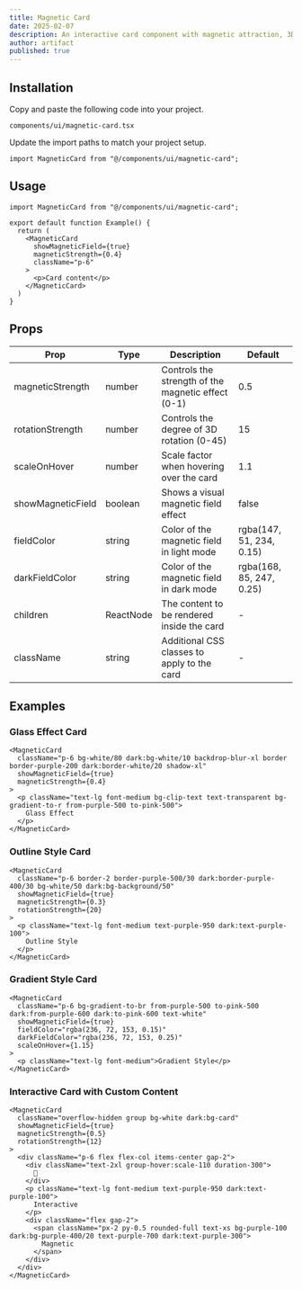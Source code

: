 ```yaml
---
title: Magnetic Card
date: 2025-02-07
description: An interactive card component with magnetic attraction, 3D rotation, and visual effects
author: artifact
published: true
---
```


<ComponentPreview name="magnetic-card-demo" />

## Installation

<Steps>

<Step>Copy and paste the following code into your project.</Step>

`components/ui/magnetic-card.tsx`

<ComponentSource name="magnetic-card" />

<Step>Update the import paths to match your project setup.</Step>

```tsx
import MagneticCard from "@/components/ui/magnetic-card";
```

</Steps>

## Usage

```tsx
import MagneticCard from "@/components/ui/magnetic-card";

export default function Example() {
  return (
    <MagneticCard
      showMagneticField={true}
      magneticStrength={0.4}
      className="p-6"
    >
      <p>Card content</p>
    </MagneticCard>
  )
}
```

## Props

| Prop             | Type     | Description                                          | Default |
| ---------------- | -------- | --------------------------------------------------- | ------- |
| magneticStrength | number   | Controls the strength of the magnetic effect (0-1)  | 0.5     |
| rotationStrength | number   | Controls the degree of 3D rotation (0-45)           | 15      |
| scaleOnHover     | number   | Scale factor when hovering over the card            | 1.1     |
| showMagneticField| boolean  | Shows a visual magnetic field effect                | false   |
| fieldColor       | string   | Color of the magnetic field in light mode           | rgba(147, 51, 234, 0.15) |
| darkFieldColor   | string   | Color of the magnetic field in dark mode            | rgba(168, 85, 247, 0.25) |
| children         | ReactNode| The content to be rendered inside the card          | -       |
| className        | string   | Additional CSS classes to apply to the card         | -       |

## Examples

### Glass Effect Card

```tsx
<MagneticCard
  className="p-6 bg-white/80 dark:bg-white/10 backdrop-blur-xl border border-purple-200 dark:border-white/20 shadow-xl"
  showMagneticField={true}
  magneticStrength={0.4}
>
  <p className="text-lg font-medium bg-clip-text text-transparent bg-gradient-to-r from-purple-500 to-pink-500">
    Glass Effect
  </p>
</MagneticCard>
```

### Outline Style Card

```tsx
<MagneticCard
  className="p-6 border-2 border-purple-500/30 dark:border-purple-400/30 bg-white/50 dark:bg-background/50"
  showMagneticField={true}
  magneticStrength={0.3}
  rotationStrength={20}
>
  <p className="text-lg font-medium text-purple-950 dark:text-purple-100">
    Outline Style
  </p>
</MagneticCard>
```

### Gradient Style Card

```tsx
<MagneticCard
  className="p-6 bg-gradient-to-br from-purple-500 to-pink-500 dark:from-purple-600 dark:to-pink-600 text-white"
  showMagneticField={true}
  fieldColor="rgba(236, 72, 153, 0.15)"
  darkFieldColor="rgba(236, 72, 153, 0.25)"
  scaleOnHover={1.15}
>
  <p className="text-lg font-medium">Gradient Style</p>
</MagneticCard>
```

### Interactive Card with Custom Content

```tsx
<MagneticCard
  className="overflow-hidden group bg-white dark:bg-card"
  showMagneticField={true}
  magneticStrength={0.5}
  rotationStrength={12}
>
  <div className="p-6 flex flex-col items-center gap-2">
    <div className="text-2xl group-hover:scale-110 duration-300">
      💫
    </div>
    <p className="text-lg font-medium text-purple-950 dark:text-purple-100">
      Interactive
    </p>
    <div className="flex gap-2">
      <span className="px-2 py-0.5 rounded-full text-xs bg-purple-100 dark:bg-purple-400/20 text-purple-700 dark:text-purple-300">
        Magnetic
      </span>
    </div>
  </div>
</MagneticCard>
```
